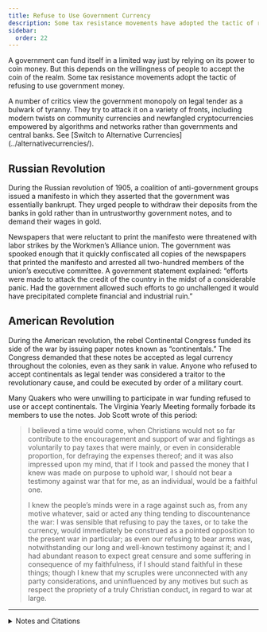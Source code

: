 ```yaml
---
title: Refuse to Use Government Currency
description: Some tax resistance movements have adopted the tactic of refusing to use government money.
sidebar:
  order: 22
---
```


A government can fund itself in a limited way just by relying on its power to coin money.
But this depends on the willingness of people to accept the coin of the realm.
Some tax resistance movements adopt the tactic of refusing to use government money.

<Aside type="note" title="See also">
A number of critics view the government monopoly on legal tender as a bulwark of tyranny.
They try to attack it on a variety of fronts, including modern twists on community currencies and newfangled cryptocurrencies empowered by algorithms and networks rather than governments and central banks.
See [Switch to Alternative Currencies](../alternativecurrencies/).
</Aside>

## <Badge text="Example" size="medium" /> Russian Revolution

During the Russian revolution of 1905, a coalition of anti-government groups issued a manifesto in which they asserted that the government was essentially bankrupt.
They urged people to withdraw their deposits from the banks in gold rather than in untrustworthy government notes, and to demand their wages in gold.

Newspapers that were reluctant to print the manifesto were threatened with labor strikes by the Workmen’s Alliance union.
The government was spooked enough that it quickly confiscated all copies of the newspapers that printed the manifesto and arrested all two-hundred members of the union’s executive committee.
A government statement explained: “efforts were made to attack the credit of the country in the midst of a considerable panic.
Had the government allowed such efforts to go unchallenged it would have precipitated complete financial and industrial ruin.”

## <Badge text="Example" size="medium" /> American Revolution

During the American revolution, the rebel Continental Congress funded its side of the war by issuing paper notes known as “continentals.”
The Congress demanded that these notes be accepted as legal currency throughout the colonies, even as they sank in value.
Anyone who refused to accept continentals as legal tender was considered a traitor to the revolutionary cause, and could be executed by order of a military court.

Many Quakers who were unwilling to participate in war funding refused to use or accept continentals.
The Virginia Yearly Meeting formally forbade its members to use the notes.
Job Scott wrote of this period:

> I believed a time would come, when Christians would not so far contribute to the encouragement and support of war and fightings as voluntarily to pay taxes that were mainly, or even in considerable proportion, for defraying the expenses thereof; and it was also impressed upon my mind, that if I took and passed the money that I knew was made on purpose to uphold war, I should not bear a testimony against war that for me, as an individual, would be a faithful one.
>
> I knew the people’s minds were in a rage against such as, from any motive whatever, said or acted any thing tending to discountenance the war: I was sensible that refusing to pay the taxes, or to take the currency, would immediately be construed as a pointed opposition to the present war in particular; as even our refusing to bear arms was, notwithstanding our long and well-known testimony against it; and I had abundant reason to expect great censure and some suffering in consequence of my faithfulness, if I should stand faithful in these things; though I knew that my scruples were unconnected with any party considerations, and uninfluenced by any motives but such as respect the propriety of a truly Christian conduct, in regard to war at large.

---

<details>
<summary>Notes and Citations</summary>

* “Riga Now in Flames, Rebels Control Country”, “Exciting Scenes at Arrest of Workmen’s Alliance Committee,” and “Government Defines Position Clearly” <i>New York Herald</i> 19 December 1905, p. 4
* Scott, Job “I Was Greatly Exercised in Spirit” <i>American Quaker War Tax Resistance</i>, 2nd ed. (2011) pp. 94–95

</details>
